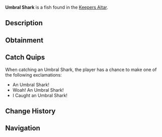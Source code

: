 {{FishInfobox
|image          = Umbral Shark.png
|rarity         = Legendary
|sea            = First Sea
|location       = [[Keepers Altar]]
|sublocation    = 
|sources        = Fishing Rod
|radar_location = 
|prog_speed     = -10
|xp             = 500
|weather        = Clear
|time           = Night
|season         = Winter
|bait           = Fish Head
|base_weight    = 155
|base_value     = 1000
|weight_range   = 50
|base_chance    = 0.01
|base_resil     = 10
}}
'''Umbral Shark''' is a {{Rarity|Legendary}} fish found in the [[Keepers Altar]].

== Description ==
{{Description|Umbral Sharks are a nocturnal bottom feeder, spending most of their time on the floor or in small crevices. They are gentle and slow-moving until provoked. Once angered, they can be extremely strong swimmers and often will break fishing lines. They are extremely rare, as they don't often come high enough in the water for anyone to see.|Bestiary Entry}}

== Obtainment ==
{{Description|Caught at night in Keepers Altar.|Bestiary Hint}}
{{Fish Availability|
Keepers Altar
|top_rods      = 
Leviathan's Fang Rod\267251.1\718190.34;
Free Spirit Rod\238157.29\738952.22;
Trident Rod\209898.79\684641.25;
Great Rod of Oscar\203238.69\386730.12;
Ethereal Prism Rod\190087.14\409286.91;
Resourceful Rod\146473.66\332575.74;
Destiny Rod\152718.38\350519.88;
Azure Of Lagoon\180310.76\567171.24;
No-Life Rod\182881.16\533181.63;
Midas Rod\69332.59\210195.65;
Fang of the Eclipse\156668.96\435244.61;
Wisdom Rod\133033.97\370597.59;
Astralhook Rod\189804.05\409545.69;
Seraphic Rod\182127.27\420835.56;
Rod Of The Forgotten Fang\169294.33\409873.05;
Challenger's Rod\163221.07\424463.82;
Blazebringer Rod\155645.16\414736.96;
Rod Of The Depths\150516.11\367714.8;
Rod Of The Exalted One\149819.18\352448.27;
Zeus Rod\146321.54\390418.29;
Verdant Shear Rod\144017.26\391042.87;
Depthseeker Rod\132419.43\356891.53;
Avalanche Rod\118592.66\318434.34;
Volcanic Rod\114015.23\325827.74;
Steady Rod\37616.75\123539.01
|recommended   = Trident Rod
}}

== Catch Quips ==
When catching an Umbral Shark, the player has a chance to make one of the following exclamations:
* An Umbral Shark!
* Woah! An Umbral Shark!
* I Caught an Umbral Shark!

== Change History ==
{{Change History|{{subst:Current Version}}}}

== Navigation ==
{{Fish Navbox|Keepers Altar}}